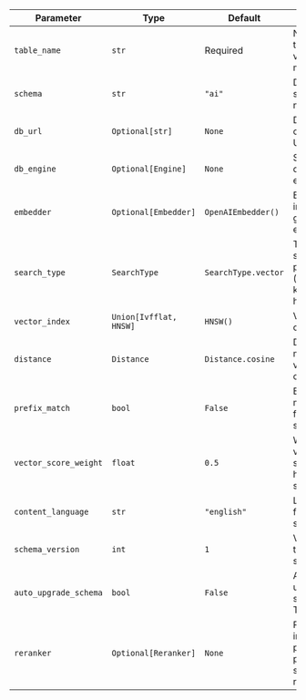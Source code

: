 | Parameter | Type | Default | Description |
| --------- | ---- | ------- | ----------- |
| `table_name` | `str` | Required | Name of the table to store vectors and metadata |
| `schema` | `str` | `"ai"` | Database schema name |
| `db_url` | `Optional[str]` | `None` | Database connection URL |
| `db_engine` | `Optional[Engine]` | `None` | SQLAlchemy database engine |
| `embedder` | `Optional[Embedder]` | `OpenAIEmbedder()` | Embedder instance to generate embeddings |
| `search_type` | `SearchType` | `SearchType.vector` | Type of search to perform (vector, keyword, or hybrid) |
| `vector_index` | `Union[Ivfflat, HNSW]` | `HNSW()` | Vector index configuration |
| `distance` | `Distance` | `Distance.cosine` | Distance metric for vector comparisons |
| `prefix_match` | `bool` | `False` | Enable prefix matching for full-text search |
| `vector_score_weight` | `float` | `0.5` | Weight for vector similarity in hybrid search |
| `content_language` | `str` | `"english"` | Language for full-text search |
| `schema_version` | `int` | `1` | Version of the database schema |
| `auto_upgrade_schema` | `bool` | `False` | Automatically upgrade schema if True |
| `reranker` | `Optional[Reranker]` | `None` | Reranker instance for post-processing search results |
